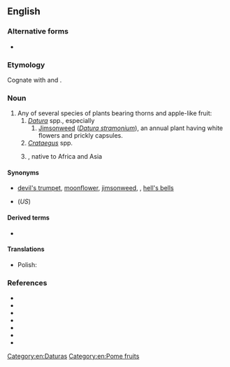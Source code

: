 {{also|thornapple}}
==English==
{{wikipedia}}

===Alternative forms===
* {{l|en|thornapple}}

===Etymology===
Cognate with {{cog|nl|doornappel}} and {{cog|fr|pomme épineuse}}.

===Noun===
{{en-noun}}

# Any of several species of plants bearing thorns and apple-like fruit:
## ''[[Datura]]'' spp., especially
### [[jimsonweed|Jimsonweed]] (''[[Datura stramonium]]''), an annual plant having white flowers and prickly capsules.
## ''[[Crataegus]]'' spp.
## {{taxlink|Solanum incanum|species}}, native to Africa and Asia

====Synonyms====
* {{sense|''Datura spp.''}} [[devil's trumpet]], [[moonflower]], [[jimsonweed]], {{vern|devil's weed}}, [[hell's bells]]
* {{sense|''Datura stramonium''}} {{l|en|jimsonweed}} (''US'')

====Derived terms====
* {{l|en|thorn-apple crystal}}

====Translations====
{{trans-top|any of several species of plants belonging to the genus Datura}}
{{trans-mid}}
* Polish: {{t|pl|bieluń|m}}
{{trans-bottom}}

{{trans-see|''Datura stramonium''|jimsonweed}}

===References===
* {{R:OneLook}}
* {{R:Century 1911}}
* {{pedia}}
* {{specieslite|Datura|i=1}}
* {{comcatlite|Datura|i=1}}
* {{specieslite|Crataegus|i=1}}
* {{comcatlite|Crataegus|i=1}}

[[Category:en:Daturas]]
[[Category:en:Pome fruits]]